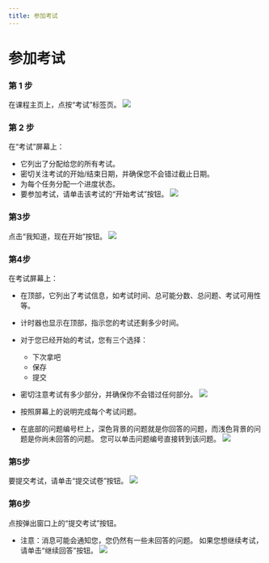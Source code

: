 ```yaml
--- 
title: 参加考试
---
```



# 参加考试

 ### 第 1 步 
 在课程主页上，点按“考试”标签页。
![](/img/ulearning/student/exam01.png)

 ### 第 2 步 
 在“考试”屏幕上： 
 - 它列出了分配给您的所有考试。 
 - 密切关注考试的开始/结束日期，并确保您不会错过截止日期。 
 - 为每个任务分配一个进度状态。 
 - 要参加考试，请单击该考试的“开始考试”按钮。
![](/img/ulearning/student/exam02.png)

 ### 第3步 
 点击“我知道，现在开始”按钮。
![](/img/ulearning/student/exam03.png)

### 第4步 
在考试屏幕上： 
 - 在顶部，它列出了考试信息，如考试时间、总可能分数、总问题、考试可用性等。 
 - 计时器也显示在顶部，指示您的考试还剩多少时间。 
 - 对于您已经开始的考试，您有三个选择： 
     - 下次拿吧 
     - 保存 
     - 提交 
 - 密切注意考试有多少部分，并确保你不会错过任何部分。
![](/img/ulearning/student/exam04.png)

- 按照屏幕上的说明完成每个考试问题。 
- 在底部的问题编号栏上，深色背景的问题就是你回答的问题，而浅色背景的问题是你尚未回答的问题。 您可以单击问题编号直接转到该问题。
![](/img/ulearning/student/exam05.png)

 ###  第5步 
 要提交考试，请单击“提交试卷”按钮。
![](/img/ulearning/student/exam06.png)


 ### 第6步 
 点按弹出窗口上的“提交考试”按钮。 
 - 注意：消息可能会通知您，您仍然有一些未回答的问题。 如果您想继续考试，请单击“继续回答”按钮。
![](/img/ulearning/student/exam07.png)